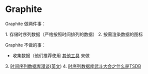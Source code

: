 = Graphite =

Graphite 做两件事：

1. 存储时序列数据（严格按照时间排列的数据）
2. 按需渲染数据的图标

Graphite 不做的事：
* 收集数据（他们推荐使用 [[https://graphite.readthedocs.io/en/latest/tools.html|其他工具]] 来做


3. [[https://zhuanlan.zhihu.com/p/29367404|时间序列数据库漫谈]]([[https://medium.com/@at15/introduction-to-time-series-database-df5e064e4ac3|英文]])
4. [[http://liubin.org/blog/2016/02/18/tsdb-intro/|时序列数据库武斗大会之什么是TSDB]]
